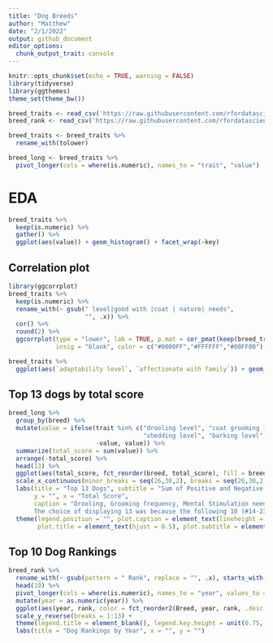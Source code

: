 ```yaml
---
title: "Dog Breeds"
author: "Matthew"
date: "2/1/2022"
output: github_document
editor_options: 
  chunk_output_trait: console
---
```


```r
knitr::opts_chunk$set(echo = TRUE, warning = FALSE)
library(tidyverse)
library(ggthemes)
theme_set(theme_bw())
```


```r
breed_traits <- read_csv('https://raw.githubusercontent.com/rfordatascience/tidytuesday/master/data/2022/2022-02-01/breed_traits.csv')
breed_rank <- read_csv('https://raw.githubusercontent.com/rfordatascience/tidytuesday/master/data/2022/2022-02-01/breed_rank.csv')

breed_traits <- breed_traits %>%
  rename_with(tolower)

breed_long <- breed_traits %>%
  pivot_longer(cols = where(is.numeric), names_to = "trait", "value")
```


# EDA
```r
breed_traits %>%
  keep(is.numeric) %>%
  gather() %>%
  ggplot(aes(value)) + geom_histogram() + facet_wrap(~key)
```


## Correlation plot
```r
library(ggcorrplot)
breed_traits %>%
  keep(is.numeric) %>%
  rename_with(~ gsub(" level|good with |coat | nature| needs",
                     "", .x)) %>%
  cor() %>%
  round(2) %>%
  ggcorrplot(type = "lower", lab = TRUE, p.mat = cor_pmat(keep(breed_traits, is.numeric)), 
             insig = "blank", color = c("#0000FF","#FFFFFF","#00FF00"), lab_size = 3.5)

breed_traits %>%
  ggplot(aes(`adaptability level`, `affectionate with family`)) + geom_count()
```


## Top 13 dogs by total score
```r
breed_long %>%
  group_by(breed) %>%
  mutate(value = ifelse(trait %in% c("drooling level", "coat grooming frequency", 
                                     "shedding level", "barking level", "mental stimulation needs"),
                        -value, value)) %>%
  summarize(total_score = sum(value)) %>%
  arrange(-total_score) %>% 
  head(13) %>%
  ggplot(aes(total_score, fct_reorder(breed, total_score), fill = breed)) + geom_col() + theme_pander() + 
  scale_x_continuous(minor_breaks = seq(26,30,2), breaks = seq(26,30,2), limits = c(0,30)) +
  labs(title = "Top 13 Dogs", subtitle = "Sum of Positive and Negative Trait Scores",
       y = "", x = "Total Score", 
       caption = "Drooling, Grooming frequency, Mental Stimulation needs, Shedding and Barking = Negative Scores\n
       The choice of displaying 13 was because the following 10 (#14-23) were a tie") +
  theme(legend.position = "", plot.caption = element_text(lineheight = 0.5, hjust = 0), 
        plot.title = element_text(hjust = 0.5), plot.subtitle = element_text(hjust = 0.5))
```


## Top 10 Dog Rankings
```r
breed_rank %>%
  rename_with(~ gsub(pattern = " Rank", replace = "", .x), starts_with("20")) %>%
  head(10) %>%
  pivot_longer(cols = where(is.numeric), names_to = "year", values_to = "rank") %>%
  mutate(year = as.numeric(year)) %>%
  ggplot(aes(year, rank, color = fct_reorder2(Breed, year, rank, .desc = FALSE))) + geom_line() + geom_point() +
  scale_y_reverse(breaks = 1:13) + 
  theme(legend.title = element_blank(), legend.key.height = unit(0.75,'cm')) +
  labs(title = "Dog Rankings by Year", x = "", y = "")
  
```


